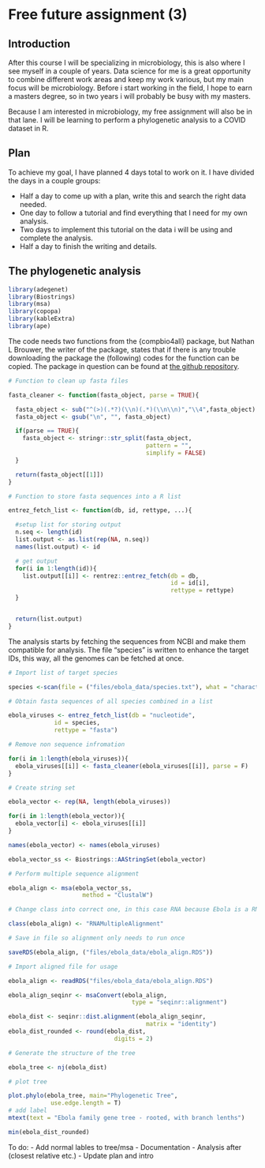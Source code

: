 # Free future assignment (3) {-}

## Introduction {-}

After this course I will be specializing in microbiology, this is also where I see myself in a couple of years. Data science for me is a great opportunity to combine different work areas and keep my work various, but my main focus will be microbiology. Before i start working in the field, I hope to earn a masters degree, so in two years i will probably be busy with my masters.

Because I am interested in microbiology, my free assignment will also be in that lane. I will be learning to perform a phylogenetic analysis to a COVID dataset in R.

## Plan {-}

To achieve my goal, I have planned 4 days total to work on it. I have divided the days in a couple groups:
<ul><li>Half a day to come up with a plan, write this and search the right data needed.</li>
<li>One day to follow a tutorial and find everything that I need for my own analysis.</li>
<li>Two days to implement this tutorial on the data i will be using and complete the analysis.</li>
<li>Half a day to finish the writing and details.</li></ul>

## The phylogenetic analysis {-}

```r

library(adegenet)
library(Biostrings)
library(msa)
library(copopa)
library(kableExtra)
library(ape)

```

The code needs two functions from the {compbio4all} package, but Nathan L Brouwer, the writer of the package, states that if there is any trouble downloading the package the (following) codes for the function can be copied. The package in question can be found at [the github repository](https://github.com/brouwern/compbio4all.git).

```r

# Function to clean up fasta files

fasta_cleaner <- function(fasta_object, parse = TRUE){

  fasta_object <- sub("^(>)(.*?)(\\n)(.*)(\\n\\n)","\\4",fasta_object)
  fasta_object <- gsub("\n", "", fasta_object)

  if(parse == TRUE){
    fasta_object <- stringr::str_split(fasta_object,
                                       pattern = "",
                                       simplify = FALSE)
  }

  return(fasta_object[[1]])
}

# Function to store fasta sequences into a R list

entrez_fetch_list <- function(db, id, rettype, ...){

  #setup list for storing output
  n.seq <- length(id)
  list.output <- as.list(rep(NA, n.seq))
  names(list.output) <- id

  # get output
  for(i in 1:length(id)){
    list.output[[i]] <- rentrez::entrez_fetch(db = db,
                                              id = id[i],
                                              rettype = rettype)
  }


  return(list.output)
}

```

The analysis starts by fetching the sequences from NCBI and make them compatible for analysis.
The file "species" is written to enhance the target IDs, this way, all the genomes can be fetched at once.

```r

# Import list of target species

species <-scan(file = ("files/ebola_data/species.txt"), what = "character", sep = "\n", comment.char = "#") 

# Obtain fasta sequences of all species combined in a list

ebola_viruses <- entrez_fetch_list(db = "nucleotide",
             id = species,
             rettype = "fasta") 

# Remove non sequence infromation

for(i in 1:length(ebola_viruses)){
  ebola_viruses[[i]] <- fasta_cleaner(ebola_viruses[[i]], parse = F)
}

# Create string set

ebola_vector <- rep(NA, length(ebola_viruses))

for(i in 1:length(ebola_vector)){
  ebola_vector[i] <- ebola_viruses[[i]]
}

names(ebola_vector) <- names(ebola_viruses)

ebola_vector_ss <- Biostrings::AAStringSet(ebola_vector)

```

```r

# Perform multiple sequence alignment

ebola_align <- msa(ebola_vector_ss,
                     method = "ClustalW")

# Change class into correct one, in this case RNA because Ebola is a RNA-virus

class(ebola_align) <- "RNAMultipleAlignment"

# Save in file so alignment only needs to run once

saveRDS(ebola_align, ("files/ebola_data/ebola_align.RDS"))

```

```r

# Import aligned file for usage

ebola_align <- readRDS("files/ebola_data/ebola_align.RDS")

```

```r

ebola_align_seqinr <- msaConvert(ebola_align, 
                                   type = "seqinr::alignment")

ebola_dist <- seqinr::dist.alignment(ebola_align_seqinr, 
                                       matrix = "identity")
ebola_dist_rounded <- round(ebola_dist,
                              digits = 2)

```

```r

# Generate the structure of the tree

ebola_tree <- nj(ebola_dist)

# plot tree

plot.phylo(ebola_tree, main="Phylogenetic Tree", 
            use.edge.length = T)
# add label
mtext(text = "Ebola family gene tree - rooted, with branch lenths")

min(ebola_dist_rounded)

```

To do:
- Add normal lables to tree/msa
- Documentation
- Analysis after (closest relative etc.)
- Update plan and intro

